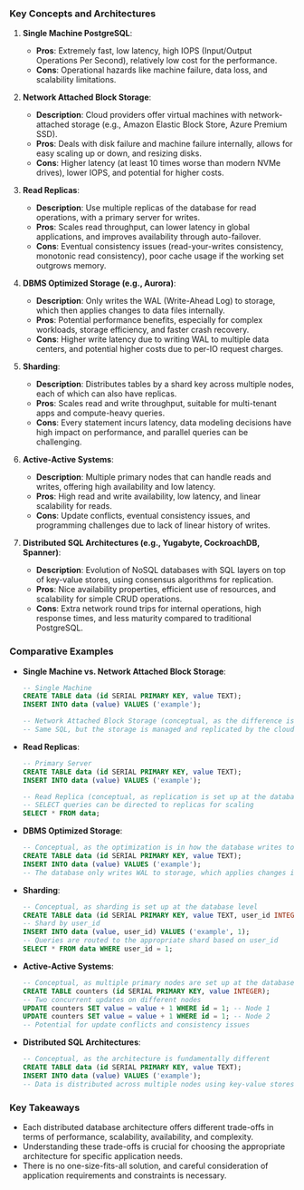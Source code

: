 ### Key Concepts and Architectures

1. **Single Machine PostgreSQL**:

   - **Pros**: Extremely fast, low latency, high IOPS (Input/Output Operations Per Second), relatively low cost for the performance.
   - **Cons**: Operational hazards like machine failure, data loss, and scalability limitations.

2. **Network Attached Block Storage**:

   - **Description**: Cloud providers offer virtual machines with network-attached storage (e.g., Amazon Elastic Block Store, Azure Premium SSD).
   - **Pros**: Deals with disk failure and machine failure internally, allows for easy scaling up or down, and resizing disks.
   - **Cons**: Higher latency (at least 10 times worse than modern NVMe drives), lower IOPS, and potential for higher costs.

3. **Read Replicas**:

   - **Description**: Use multiple replicas of the database for read operations, with a primary server for writes.
   - **Pros**: Scales read throughput, can lower latency in global applications, and improves availability through auto-failover.
   - **Cons**: Eventual consistency issues (read-your-writes consistency, monotonic read consistency), poor cache usage if the working set outgrows memory.

4. **DBMS Optimized Storage (e.g., Aurora)**:

   - **Description**: Only writes the WAL (Write-Ahead Log) to storage, which then applies changes to data files internally.
   - **Pros**: Potential performance benefits, especially for complex workloads, storage efficiency, and faster crash recovery.
   - **Cons**: Higher write latency due to writing WAL to multiple data centers, and potential higher costs due to per-IO request charges.

5. **Sharding**:

   - **Description**: Distributes tables by a shard key across multiple nodes, each of which can also have replicas.
   - **Pros**: Scales read and write throughput, suitable for multi-tenant apps and compute-heavy queries.
   - **Cons**: Every statement incurs latency, data modeling decisions have high impact on performance, and parallel queries can be challenging.

6. **Active-Active Systems**:

   - **Description**: Multiple primary nodes that can handle reads and writes, offering high availability and low latency.
   - **Pros**: High read and write availability, low latency, and linear scalability for reads.
   - **Cons**: Update conflicts, eventual consistency issues, and programming challenges due to lack of linear history of writes.

7. **Distributed SQL Architectures (e.g., Yugabyte, CockroachDB, Spanner)**:
   - **Description**: Evolution of NoSQL databases with SQL layers on top of key-value stores, using consensus algorithms for replication.
   - **Pros**: Nice availability properties, efficient use of resources, and scalability for simple CRUD operations.
   - **Cons**: Extra network round trips for internal operations, high response times, and less maturity compared to traditional PostgreSQL.

### Comparative Examples

- **Single Machine vs. Network Attached Block Storage**:

  ```sql
  -- Single Machine
  CREATE TABLE data (id SERIAL PRIMARY KEY, value TEXT);
  INSERT INTO data (value) VALUES ('example');

  -- Network Attached Block Storage (conceptual, as the difference is in infrastructure setup)
  -- Same SQL, but the storage is managed and replicated by the cloud provider
  ```

- **Read Replicas**:

  ```sql
  -- Primary Server
  CREATE TABLE data (id SERIAL PRIMARY KEY, value TEXT);
  INSERT INTO data (value) VALUES ('example');

  -- Read Replica (conceptual, as replication is set up at the database level)
  -- SELECT queries can be directed to replicas for scaling
  SELECT * FROM data;
  ```

- **DBMS Optimized Storage**:

  ```sql
  -- Conceptual, as the optimization is in how the database writes to storage
  CREATE TABLE data (id SERIAL PRIMARY KEY, value TEXT);
  INSERT INTO data (value) VALUES ('example');
  -- The database only writes WAL to storage, which applies changes internally
  ```

- **Sharding**:

  ```sql
  -- Conceptual, as sharding is set up at the database level
  CREATE TABLE data (id SERIAL PRIMARY KEY, value TEXT, user_id INTEGER);
  -- Shard by user_id
  INSERT INTO data (value, user_id) VALUES ('example', 1);
  -- Queries are routed to the appropriate shard based on user_id
  SELECT * FROM data WHERE user_id = 1;
  ```

- **Active-Active Systems**:

  ```sql
  -- Conceptual, as multiple primary nodes are set up at the database level
  CREATE TABLE counters (id SERIAL PRIMARY KEY, value INTEGER);
  -- Two concurrent updates on different nodes
  UPDATE counters SET value = value + 1 WHERE id = 1; -- Node 1
  UPDATE counters SET value = value + 1 WHERE id = 1; -- Node 2
  -- Potential for update conflicts and consistency issues
  ```

- **Distributed SQL Architectures**:
  ```sql
  -- Conceptual, as the architecture is fundamentally different
  CREATE TABLE data (id SERIAL PRIMARY KEY, value TEXT);
  INSERT INTO data (value) VALUES ('example');
  -- Data is distributed across multiple nodes using key-value stores and consensus algorithms
  ```

### Key Takeaways

- Each distributed database architecture offers different trade-offs in terms of performance, scalability, availability, and complexity.
- Understanding these trade-offs is crucial for choosing the appropriate architecture for specific application needs.
- There is no one-size-fits-all solution, and careful consideration of application requirements and constraints is necessary.
